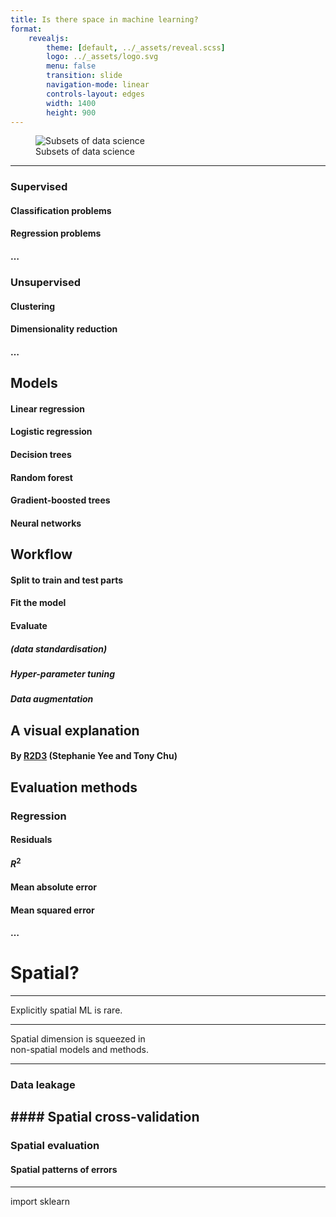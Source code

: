 ```yaml
---
title: Is there space in machine learning?
format:
    revealjs:
        theme: [default, ../_assets/reveal.scss]
        logo: ../_assets/logo.svg
        menu: false
        transition: slide
        navigation-mode: linear
        controls-layout: edges
        width: 1400
        height: 900
---
```


![Subsets of data science](fig/ai_diagram.png)

---

### Supervised

#### Classification problems {.fragment .fade-in}
#### Regression problems {.fragment .fade-in}
#### ... {.fragment .fade-in}

### Unsupervised {.fragment .fade-in}

#### Clustering {.fragment .fade-in}
#### Dimensionality reduction {.fragment .fade-in}
#### ... {.fragment .fade-in}

## Models

#### Linear regression {.fragment .fade-in}
#### Logistic regression {.fragment .fade-in}
#### Decision trees {.fragment .fade-in}
#### Random forest {.fragment .fade-in}
#### Gradient-boosted trees {.fragment .fade-in}
#### Neural networks {.fragment .fade-in}

## Workflow

#### Split to train and test parts {.fragment .fade-in}
#### Fit the model {.fragment .fade-in}
#### Evaluate {.fragment .fade-in}

##### (data standardisation) {.fragment .fade-in}
##### Hyper-parameter tuning {.fragment .fade-in}
##### Data augmentation {.fragment .fade-in}


## A visual explanation
#### By [R2D3](http://www.r2d3.us/visual-intro-to-machine-learning-part-1/) (Stephanie Yee and Tony Chu)

## Evaluation methods

### Regression {.fragment .fade-in}
#### Residuals {.fragment .fade-in}
#### $R^2$ {.fragment .fade-in}
#### Mean absolute error {.fragment .fade-in}
#### Mean squared error {.fragment .fade-in}
#### ... {.fragment .fade-in}

<!-- ## Evaluation methods

### Classification {.fragment .fade-in}
#### Confusion matrix {.fragment .fade-in}

---

::: {.r-fit-text}

|        | Cat   | Dog   | Ant   | Fly    |
|--------|-------|-------|-------|--------|
| Cat    | 45    | 5     | 2     | 0      |
| Dog    | 3     | 40    | 5     | 2      |
| Ant    | 1     | 2     | 38    | 4      |
| Fly    | 0     | 1     | 3     | 46     |

:::
---

## Evaluation methods

### Classification
#### Confusion matrix
#### Accuracy {.fragment .fade-in}
#### Cohen's kappa score {.fragment .fade-in}
#### Precision {.fragment .fade-in}
#### Recall {.fragment .fade-in}
#### ... {.fragment .fade-in} -->

# Spatial?

---

::: {.r-fit-text .absolute top=30%}
Explicitly spatial ML is rare.
:::

---

::: {.r-fit-text .absolute top=30%}
Spatial dimension is squeezed in<br>non-spatial models and methods.
:::

---

### Data leakage
#### Spatial cross-validation {.fragment .fade-in}
---

### Spatial evaluation
#### Spatial patterns of errors {.fragment .fade-in}

---

<!--
### Spatial feature engineering
#### Map synthesis {.fragment .fade-in}
#### Proximity {.fragment .fade-in}
#### Map matching {.fragment .fade-in}

---

### Spatial effects
#### Dependence {.fragment .fade-in}
#### Heterogeneity {.fragment .fade-in}
---
-->


::: {.r-fit-text .absolute top=25%}
import sklearn
:::
